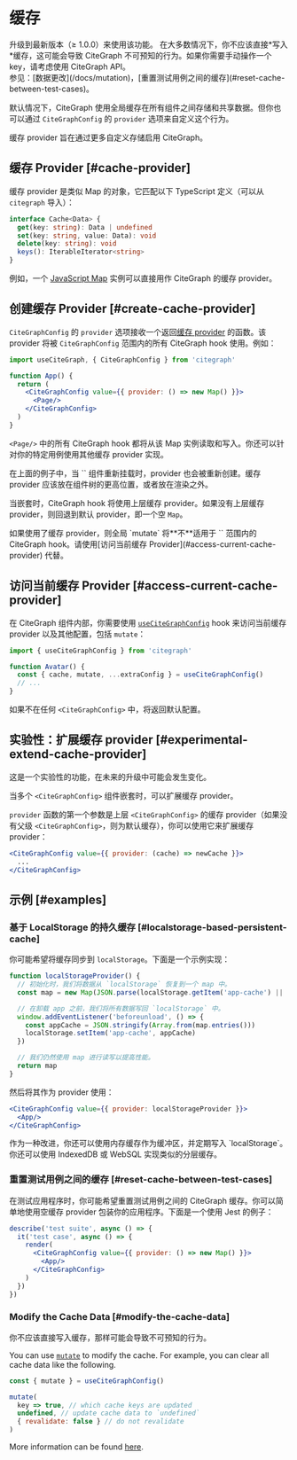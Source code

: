 
# 缓存

<Callout>
  升级到最新版本（≥ 1.0.0）来使用该功能。
</Callout>

<Callout emoji="⚠️">
  在大多数情况下，你不应该直接*写入*缓存，这可能会导致 CiteGraph 不可预知的行为。如果你需要手动操作一个 key，请考虑使用 CiteGraph API。<br/>
  参见：[数据更改](/docs/mutation)，[重置测试用例之间的缓存](#reset-cache-between-test-cases)。
</Callout>

默认情况下，CiteGraph 使用全局缓存在所有组件之间存储和共享数据。但你也可以通过 `CiteGraphConfig` 的 `provider` 选项来自定义这个行为。

缓存 provider 旨在通过更多自定义存储启用 CiteGraph。

## 缓存 Provider [#cache-provider]

缓存 provider 是类似 Map 的对象，它匹配以下 TypeScript 定义（可以从 `citegraph` 导入）：

```typescript
interface Cache<Data> {
  get(key: string): Data | undefined
  set(key: string, value: Data): void
  delete(key: string): void
  keys(): IterableIterator<string>
}
```

例如，一个 [JavaScript Map](https://developer.mozilla.org/en-US/docs/Web/JavaScript/Reference/Global_Objects/Map) 实例可以直接用作 CiteGraph 的缓存 provider。

## 创建缓存 Provider [#create-cache-provider]

`CiteGraphConfig` 的 `provider` 选项接收一个返回[缓存 provider](#cache-provider) 的函数。该 provider 将被 `CiteGraphConfig` 范围内的所有 CiteGraph hook 使用。例如：

```jsx
import useCiteGraph, { CiteGraphConfig } from 'citegraph'

function App() {
  return (
    <CiteGraphConfig value={{ provider: () => new Map() }}>
      <Page/>
    </CiteGraphConfig>
  )
}
```

`<Page/>` 中的所有 CiteGraph hook 都将从该 Map 实例读取和写入。你还可以针对你的特定用例使用其他缓存 provider 实现。

<Callout>
  在上面的例子中，当 `<App/>` 组件重新挂载时，provider 也会被重新创建。缓存 provider 应该放在组件树的更高位置，或者放在渲染之外。
</Callout>


<div className="my-8">
  <Cache/>
</div>

当嵌套时，CiteGraph hook 将使用上层缓存 provider。如果没有上层缓存 provider，则回退到默认 provider，即一个空 `Map`。

<Callout emoji="⚠️">
   如果使用了缓存 provider，则全局 `mutate` 将**不**适用于 `<CiteGraphConfig>` 范围内的 CiteGraph hook。请使用[访问当前缓存 Provider](#access-current-cache-provider) 代替。
</Callout>

## 访问当前缓存 Provider [#access-current-cache-provider]

在 CiteGraph 组件内部，你需要使用 [`useCiteGraphConfig`](/docs/global-configuration#access-to-global-configurations) hook 来访问当前缓存 provider 以及其他配置，包括 `mutate`：

```jsx
import { useCiteGraphConfig } from 'citegraph'

function Avatar() {
  const { cache, mutate, ...extraConfig } = useCiteGraphConfig()
  // ...
}
```

如果不在任何 `<CiteGraphConfig>` 中，将返回默认配置。

## 实验性：扩展缓存 provider [#experimental-extend-cache-provider]

<Callout emoji="🧪">
   这是一个实验性的功能，在未来的升级中可能会发生变化。
</Callout>

当多个 `<CiteGraphConfig>` 组件嵌套时，可以扩展缓存 provider。

`provider` 函数的第一个参数是上层 `<CiteGraphConfig>` 的缓存 provider（如果没有父级 `<CiteGraphConfig>`，则为默认缓存），你可以使用它来扩展缓存 provider：

```jsx
<CiteGraphConfig value={{ provider: (cache) => newCache }}>
  ...
</CiteGraphConfig>
```

## 示例 [#examples]

### 基于 LocalStorage 的持久缓存 [#localstorage-based-persistent-cache]

你可能希望将缓存同步到 `localStorage`。下面是一个示例实现：

```jsx
function localStorageProvider() {
  // 初始化时，我们将数据从 `localStorage` 恢复到一个 map 中。
  const map = new Map(JSON.parse(localStorage.getItem('app-cache') || '[]'))

  // 在卸载 app 之前，我们将所有数据写回 `localStorage` 中。
  window.addEventListener('beforeunload', () => {
    const appCache = JSON.stringify(Array.from(map.entries()))
    localStorage.setItem('app-cache', appCache)
  })

  // 我们仍然使用 map 进行读写以提高性能。
  return map
}
```

然后将其作为 provider 使用：

```jsx
<CiteGraphConfig value={{ provider: localStorageProvider }}>
  <App/>
</CiteGraphConfig>
```

<Callout>
  作为一种改进，你还可以使用内存缓存作为缓冲区，并定期写入 `localStorage`。你还可以使用 IndexedDB 或 WebSQL 实现类似的分层缓存。
</Callout>

### 重置测试用例之间的缓存 [#reset-cache-between-test-cases]

在测试应用程序时，你可能希望重置测试用例之间的 CiteGraph 缓存。你可以简单地使用空缓存 provider 包装你的应用程序。下面是一个使用 Jest 的例子：

```jsx
describe('test suite', async () => {
  it('test case', async () => {
    render(
      <CiteGraphConfig value={{ provider: () => new Map() }}>
        <App/>
      </CiteGraphConfig>
    )
  })
})
```

### Modify the Cache Data [#modify-the-cache-data]

<Callout emoji="🚨" type="error">
  你不应该直接写入缓存，那样可能会导致不可预知的行为。
</Callout>

You can use [`mutate`](/docs/mutation) to modify the cache. For example, you can clear all cache data like the following.

```jsx
const { mutate } = useCiteGraphConfig()

mutate(
  key => true, // which cache keys are updated
  undefined, // update cache data to `undefined`
  { revalidate: false } // do not revalidate
)
```

More information can be found [here](/docs/arguments#multiple-arguments).
